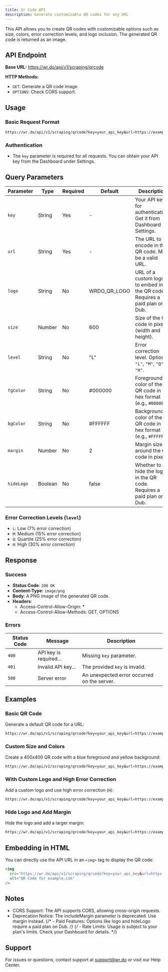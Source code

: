 ```yaml
---
title: Qr Code API
description: Generate customizable QR codes for any URL
---
```


This API allows you to create QR codes with customizable options such as size, colors, error correction levels, and logo inclusion. The generated QR code is returned as an image.

## API Endpoint

**Base URL:**
https://wr.do/api/v1/scraping/qrcode


**HTTP Methods:**
- `GET`: Generate a QR code image.
- `OPTIONS`: Check CORS support.


## Usage

### Basic Request Format

```bash
https://wr.do/api/v1/scraping/qrcode?key=your_api_key&url=https://example.com
```

### Authentication

- The `key` parameter is required for all requests. You can obtain your API key from the Dashboard under Settings.


## Query Parameters

| Parameter         | Type     | Required | Default       | Description                                                                                   |
|-------------------|----------|----------|---------------|-----------------------------------------------------------------------------------------------|
| `key`             | String   | Yes      | -             | Your API key for authentication. Get it from Dashboard → Settings.                           |
| `url`             | String   | Yes      | -             | The URL to encode in the QR code. Must be a valid URL.                                       |
| `logo`            | String   | No       | WRDO_QR_LOGO  | URL of a custom logo to embed in the QR code. Requires a paid plan on Dub.                  |
| `size`            | Number   | No       | 600           | Size of the QR code in pixels (width and height).                                            |
| `level`           | String   | No       | "L"           | Error correction level. Options: `"L"`, `"M"`, `"Q"`, `"H"`.                                |
| `fgColor`         | String   | No       | #000000       | Foreground color of the QR code in hex format (e.g., `#000000`).                            |
| `bgColor`         | String   | No       | #FFFFFF       | Background color of the QR code in hex format (e.g., `#FFFFFF`).                            |
| `margin`          | Number   | No       | 2             | Margin size around the QR code in pixels.                                                    |
| `hideLogo`        | Boolean  | No       | false         | Whether to hide the logo in the QR code. Requires a paid plan on Dub.                       |

### Error Correction Levels (`level`)
- `L`: Low (7% error correction)
- `M`: Medium (15% error correction)
- `Q`: Quartile (25% error correction)
- `H`: High (30% error correction)


## Response

### Success
- **Status Code**: `200 OK`
- **Content-Type**: `image/png`
- **Body**: A PNG image of the generated QR code.
- **Headers**:
  - Access-Control-Allow-Origin: *
  - Access-Control-Allow-Methods: GET, OPTIONS


### Errors
| Status Code | Message                                      | Description                                      |
|-------------|----------------------------------------------|--------------------------------------------------|
| `400`       | API key is required...                      | Missing `key` parameter.                         |
| `401`       | Invalid API key...                          | The provided `key` is invalid.                   |
| `500`       | Server error                                | An unexpected error occurred on the server.      |


## Examples

### Basic QR Code
Generate a default QR code for a URL:
```bash
https://wr.do/api/v1/scraping/qrcode?key=your_api_key&url=https://example.com
```

### Custom Size and Colors
Create a 400x400 QR code with a blue foreground and yellow background:
```bash
https://wr.do/api/v1/scraping/qrcode?key=your_api_key&url=https://example.com&size=400&fgColor=%230066FF&bgColor=%23FFFF00
```

### With Custom Logo and High Error Correction
Add a custom logo and use high error correction (`H`):
```bash
https://wr.do/api/v1/scraping/qrcode?key=your_api_key&url=https://example.com&logo=https://your-logo-url.com/logo.png&level=H
```

### Hide Logo and Add Margin
Hide the logo and add a larger margin:
```bash
https://wr.do/api/v1/scraping/qrcode?key=your_api_key&url=https://example.com&hideLogo=true&margin=10
```

## Embedding in HTML
You can directly use the API URL in an `<img>` tag to display the QR code:

```html
<img
  src="https://wr.do/api/v1/scraping/qrcode?key=your_api_key&url=https://example.com&size=300&fgColor=%230000FF"
  alt="QR Code for example.com"
/>
```

## Notes

- CORS Support: The API supports CORS, allowing cross-origin requests.
- Deprecation Notice: The includeMargin parameter is deprecated. Use margin instead.
{/* - Paid Features: Options like logo and hideLogo require a paid plan on Dub. */}
{/* - Rate Limits: Usage is subject to your plan's limits. Check your Dashboard for details. */}

## Support
For issues or questions, contact support at support@wr.do or visit our Help Center.